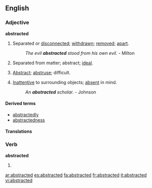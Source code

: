 ==English==
===Adjective===
'''abstracted'''
# Separated or [[disconnected]]; [[withdrawn]]; [[remove]]d; [[apart]].
#: ''The evil '''abstracted''' stood from his own evil.'' - Milton
# {{obsolete}} Separated from matter; abstract; [[ideal]].
# {{obsolete}} [[abstract|Abstract]]; [[abstruse]]; difficult.
# [[inattentive|Inattentive]] to surrounding objects; [[absent]] in mind.
#: ''An '''abstracted''' scholar.'' - Johnson

====Derived terms====
* [[abstractedly]]
* [[abstractedness]]

====Translations====
{{top}}
{{mid}}
{{bottom}}

===Verb===
'''abstracted'''

# {{past of|[[abstract]]}}

[[ar:abstracted]]
[[es:abstracted]]
[[fa:abstracted]]
[[fr:abstracted]]
[[it:abstracted]]
[[vi:abstracted]]